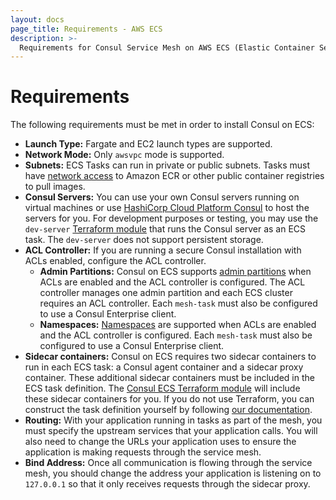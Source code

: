 ```yaml
---
layout: docs
page_title: Requirements - AWS ECS
description: >-
  Requirements for Consul Service Mesh on AWS ECS (Elastic Container Service).
---
```


# Requirements

The following requirements must be met in order to install Consul on ECS:

* **Launch Type:** Fargate and EC2 launch types are supported.
* **Network Mode:** Only `awsvpc` mode is supported.
* **Subnets:** ECS Tasks can run in private or public subnets. Tasks must have [network access](https://aws.amazon.com/premiumsupport/knowledge-center/ecs-pull-container-api-error-ecr/) to Amazon ECR or other public container registries to pull images.
* **Consul Servers:** You can use your own Consul servers running on virtual machines or use [HashiCorp Cloud Platform Consul](https://www.hashicorp.com/cloud-platform) to host the servers for you. For development purposes or testing, you may use the `dev-server` [Terraform module](https://github.com/hashicorp/terraform-aws-consul-ecs/tree/main) that runs the Consul server as an ECS task. The `dev-server` does not support persistent storage.
* **ACL Controller:** If you are running a secure Consul installation with ACLs enabled, configure the ACL controller.
   * **Admin Partitions:** <EnterpriseAlert inline />Consul on ECS supports [admin partitions](/docs/enterprise/admin-partitions) when ACLs are enabled and the ACL controller is configured.
      The ACL controller manages one admin partition and each ECS cluster requires an ACL controller.
      Each `mesh-task` must also be configured to use a Consul Enterprise client.
   * **Namespaces:** <EnterpriseAlert inline />[Namespaces](/docs/enterprise/namespaces) are supported when ACLs are enabled and the ACL controller is configured.
      Each `mesh-task` must also be configured to use a Consul Enterprise client.
* **Sidecar containers:** Consul on ECS requires two sidecar containers to run in each ECS task: a
   Consul agent container and a sidecar proxy container. These additional sidecar containers must
   be included in the ECS task definition. The [Consul ECS Terraform module](/docs/ecs/terraform/install)
   will include these sidecar containers for you. If you do not use Terraform, you can construct
   the task definition yourself by following [our documentation](/docs/ecs/manual/install).
* **Routing:** With your application running in tasks as part of the mesh, you must specify the
   upstream services that your application calls. You will also need to change the URLs your
   application uses to ensure the application is making requests through the service mesh.
* **Bind Address:** Once all communication is flowing through the service mesh, you should change
   the address your application is listening on to `127.0.0.1` so that it only receives requests
   through the sidecar proxy.
